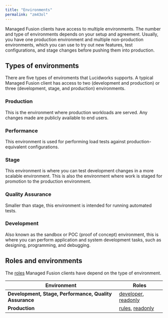 ```yaml
---
title: "Environments"
permalink: "zm43ol"
---
```


Managed Fusion clients have access to multiple environments. The number and type of environments depends on your setup and agreement. Usually, you have one production environment and multiple non-production environments, which you can use to try out new features, test configurations, and stage changes before pushing them into production.

## Types of environments

There are five types of enviroments that Lucidworks supports. A typical Managed Fusion client has access to two (development and production) or three (development, stage, and production) environments.

### Production

This is the environment where production workloads are served. Any changes made are publicly available to end users.

### Performance

This environment is used for performing load tests against production-equivalent configurations.

### Stage

This environment is where you can test development changes in a more scalable environment. This is also the environment where work is staged for promotion to the production environment.

### Quality Assurance

Smaller than stage, this environment is intended for running automated tests.

### Development

Also known as the sandbox or POC (proof of concept) environment, this is where you can perform application and system development tasks, such as designing, programming, and debugging.

## Roles and environments

The [roles](/managed-fusion/5.9/ydvorx/roles) Managed Fusion clients have depend on the type of environment.

| Environment | Roles |
| --- | --- |
| **Development, Stage, Performance, Quality Assurance** | [developer](/managed-fusion/5.9/ydvorx/roles#developer), [readonly](/managed-fusion/5.9/ydvorx/roles#readonly) |
| **Production** | [rules](/managed-fusion/5.9/ydvorx/roles#rules), [readonly](/managed-fusion/5.9/ydvorx/roles#readonly) |